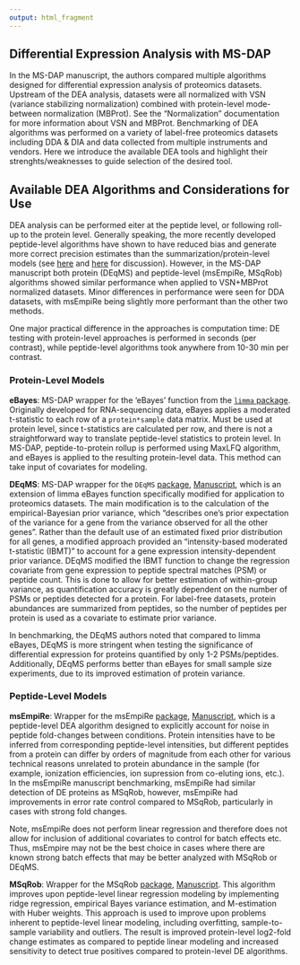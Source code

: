 ```yaml
---
output: html_fragment
---
```


## Differential Expression Analysis with MS-DAP

In the MS-DAP manuscript, the authors compared multiple algorithms designed for differential expression analysis of proteomics datasets. Upstream of the DEA analysis, datasets were all normalized with VSN (variance stabilizing normalization) combined with protein-level mode-between normalization (MBProt). See the "Normalization" documentation for more information about VSN and MBProt. Benchmarking of DEA algorithms was performed on a variety of label-free proteomics datasets including DDA & DIA and data collected from multiple instruments and vendors. Here we introduce the available DEA tools and highlight their strenghts/weaknesses to guide selection of the desired tool.

## Available DEA Algorithms and Considerations for Use

DEA analysis can be performed eiter at the peptide level, or following roll-up to the protein level. Generally speaking, the more recently developed peptide-level algorithms have shown to have reduced bias and generate more correct precision estimates than the summarization/protein-level models (see [here](https://pubs.acs.org/doi/10.1021/pr501223t) and [here](https://pubs.acs.org/doi/10.1021/pr900610q) for discussion). However, in the MS-DAP manuscript both protein (DEqMS) and peptide-level (msEmpiRe, MSqRob) algorithms showed similar performance when applied to VSN+MBProt normalized datasets. Minor differences in performance were seen for DDA datasets, with msEmpiRe being slightly more performant than the other two methods.

One major practical difference in the approaches is computation time: DE testing with protein-level approaches is performed in seconds (per contrast), while peptide-level algorithms took anywhere from 10-30 min per contrast.

### Protein-Level Models

__eBayes__: MS-DAP wrapper for the 'eBayes' function from the [`limma` package](https://bioconductor.org/packages/release/bioc/html/limma.html). Originally developed for RNA-sequencing data, eBayes applies a moderated t-statistic to each row of a `protein*sample` data matrix. Must be used at protein level, since t-statistics are calculated per row, and there is not a straightforward way to translate peptide-level statistics to protein level. In MS-DAP, peptide-to-protein rollup is performed using MaxLFQ algorithm, and eBayes is applied to the resulting protein-level data. This method can take input of covariates for modeling.

__DEqMS__: MS-DAP wrapper for the `DEqMS` [package](https://github.com/yafeng/DEqMS), [Manuscript](https://www.sciencedirect.com/science/article/pii/S1535947620349975?pes=vor), which is an extension of limma eBayes function specifically modified for application to proteomics datasets. The main modification is to the calculation of the empirical-Bayesian prior variance, which "describes one's prior expectation of the variance for a gene from the variance observed for all the other genes". Rather than the default use of an estimated fixed prior distribution for all genes, a modified approach provided an "intensity-based moderated t-statistic (IBMT)" to account for a gene expression intensity-dependent prior variance. DEqMS modified the IBMT function to change the regression covariate from gene expression to peptide spectral matches (PSM) or peptide count. This is done to allow for better estimation of within-group variance, as quantification accuracy is greatly dependent on the number of PSMs or peptides detected for a protein. For label-free datasets, protein abundances are summarized from peptides, so the number of peptides per protein is used as a covariate to estimate prior variance.

In benchmarking, the DEqMS authors noted that compared to limma eBayes, DEqMS is more stringent when testing the significance of differential expression for proteins quantified by only 1-2 PSMs/peptides. Additionally, DEqMS performs better than eBayes for small sample size experiments, due to its improved estimation of protein variance.


### Peptide-Level Models

__msEmpiRe__: Wrapper for the msEmpiRe [package](https://github.com/zimmerlab/MS-EmpiRe), [Manuscript](https://pubmed.ncbi.nlm.nih.gov/31235637/), which is a peptide-level DEA algorithm designed to explicitly account for noise in peptide fold-changes between conditions. Protein intensities have to be inferred from corresponding peptide-level intensities, but different peptides from a protein can differ by orders of magnitude from each other for various technical reasons unrelated to protein abundance in the sample (for example, ionization efficiencies, ion supression from co-eluting ions, etc.). In the msEmpiRe manuscript benchmarking, msEmpiRe had similar detection of DE proteins as MSqRob, however, msEmpiRe had improvements in error rate control compared to MSqRob, particularly in cases with strong fold changes.

Note, msEmpiRe does not perform linear regression and therefore does not allow for inclusion of additional covariates to control for batch effects etc. Thus, msEmpire may not be the best choice in cases where there are known strong batch effects that may be better analyzed with MSqRob or DEqMS.

__MSqRob__: Wrapper for the MSqRob [package](https://github.com/statOmics/MSqRob), [Manuscript](https://pubmed.ncbi.nlm.nih.gov/26566788/). This algorithm improves upon peptide-level linear regression modeling by implementing ridge regression, empirical Bayes variance estimation, and M-estimation with Huber weights. This approach is used to improve upon problems inherent to peptide-level linear modeling, including overfitting, sample-to-sample variability and outliers. The result is improved protein-level log2-fold change estimates as compared to peptide linear modeling and increased sensitivity to detect true positives compared to protein-level DE algorithms. 
